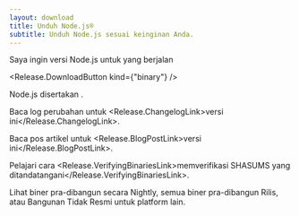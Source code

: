 ```yaml
---
layout: download
title: Unduh Node.js®
subtitle: Unduh Node.js sesuai keinginan Anda.
---
```


<section>
Saya ingin versi Node.js <Release.VersionDropdown /> untuk <Release.OperatingSystemDropdown /> yang berjalan <Release.BitnessDropdown />

<Release.DownloadButton kind={"binary"} />
</section>

<section>
Node.js disertakan <Release.NpmLink />.

Baca log perubahan untuk <Release.ChangelogLink>versi ini</Release.ChangelogLink>.

Baca pos artikel untuk <Release.BlogPostLink>versi ini</Release.BlogPostLink>.

Pelajari cara <Release.VerifyingBinariesLink>memverifikasi SHASUMS yang ditandatangani</Release.VerifyingBinariesLink>.

Lihat <LinkWithArrow href="https://nodejs.org/download/nightly/">biner pra-dibangun secara Nightly</LinkWithArrow>, semua <LinkWithArrow href="https://nodejs.org/download/release/">biner pra-dibangun Rilis</LinkWithArrow>, atau <LinkWithArrow href="https://unofficial-builds.nodejs.org/download/">Bangunan Tidak Resmi</LinkWithArrow> untuk platform lain.
</section>
